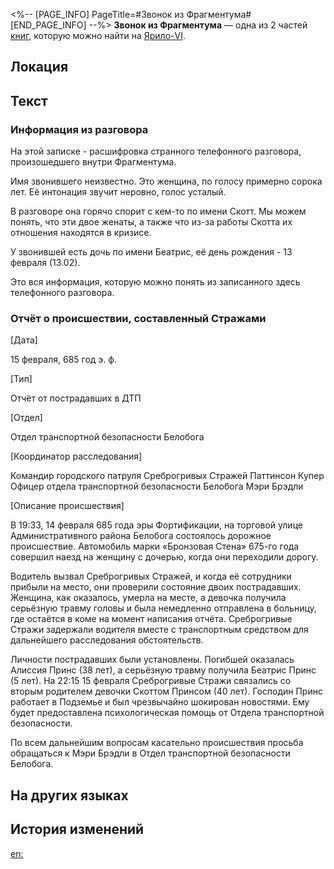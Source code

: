 <%-- [PAGE_INFO]
PageTitle=#Звонок из Фрагментума#
[END_PAGE_INFO] --%>
{{Дополнить}}
{{Книга Инфобокс
|id           = 151
|Название     = 
|Изображение  = Предмет Записи.png
|Мир          = Ярило-VI
|Томов        = 2
|Автор        = <!--нужно добавить-->
|Описание     = История началась со звонка из Фрагментума в Сточном проходе.
|Том1         = {{tx}}
|Источник1    = {{tx|Отсутствует источник}}
|Том2         = {{tx}}
|Источник2    = {{tx|Отсутствует источник}}
|Персонажи    = 
|Фракции      = 
}}
'''Звонок из Фрагментума''' — одна из 2 частей [[Книги|книг]], которую можно найти на [[Ярило-VI]].

==Локация==
{{Отметка карты|<!--название карты-->|<!--id отметки-->}}

==Текст==
===Информация из разговора===
На этой записке - расшифровка странного телефонного разговора, произошедшего внутри Фрагментума.

Имя звонившего неизвестно. Это женщина, по голосу примерно сорока лет. Её интонация звучит неровно, голос усталый.

В разговоре она горячо спорит с кем-то по имени Скотт. Мы можем понять, что эти двое женаты, а также что из-за работы Скотта их отношения находятся в кризисе.

У звонившей есть дочь по имени Беатрис, её день рождения - 13 февраля (13.02).

Это вся информация, которую можно понять из записанного здесь телефонного разговора.

===Отчёт о происшествии, составленный Стражами===
[Дата]

15 февраля, 685 год э. ф.

[Тип]

Отчёт от пострадавших в ДТП

[Отдел]

Отдел транспортной безопасности Белобога

[Координатор расследования]

Командир городского патруля Среброгривых Стражей Паттинсон Купер<br />
Офицер отдела транспортной безопасности Белобога Мэри Брэдли

[Описание происшествия]

В 19:33, 14 февраля 685 года эры Фортификации, на торговой улице Административного района Белобога состоялось дорожное происшествие. Автомобиль марки «Бронзовая Стена» 675-го года совершил наезд на женщину с дочерью, когда они переходили дорогу.

Водитель вызвал Среброгривых Стражей, и когда её сотрудники прибыли на место, они проверили состояние двоих пострадавших. Женщина, как оказалось, умерла на месте, а девочка получила серьёзную травму головы и была немедленно отправлена в больницу, где остаётся в коме на момент написания отчёта. Среброгривые Стражи задержали водителя вместе с транспортным средством для дальнейшего расследования обстоятельств.

Личности пострадавших были установлены. Погибшей оказалась Алиссия Принс (38 лет), а серьёзную травму получила Беатрис Принс (5 лет). На 22:15 15 февраля Среброгривые Стражи связались со вторым родителем девочки Скоттом Принсом (40 лет). Господин Принс работает в Подземье и был чрезвычайно шокирован новостями. Ему будет предоставлена психологическая помощь от Отдела транспортной безопасности.

По всем дальнейшим вопросам касательно происшествия просьба обращаться к Мэри Брэдли в Отдел транспортной безопасности Белобога.

==На других языках==
{{На других языках
|en   = A Call From The Fragmentum
|zhs  = 裂界来电
|zht  = 裂界來電
|ja   = 裂界からの着信
|ko   = 열계에서 온 전화
|es   = Una llamada del Fragmentum
|fr   = Appel du Fragmentum
|ru   = Звонок из Фрагментума
|th   = สายเรียกเข้าจาก Fragmentum
|vi   = Cuộc Gọi Từ Rãnh Nứt
|de   = Ein Anruf aus dem Fragmentum
|id   = Telepon dari Fragmentum
|pt   = Uma Chamada do Fragmentum
}}

==История изменений==
{{История изменений|3.5}}

[[en:]]